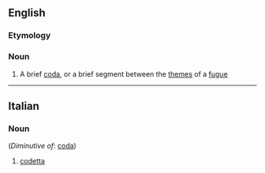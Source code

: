 ==English==

===Etymology===
{{etyl|it}}

===Noun===
{{en-noun}}

# {{music}} A brief [[coda]], or a brief segment between the [[theme]]s of a [[fugue]]

----

==Italian==

===Noun===
{{it-noun|codett|f|a|e}} (''Diminutive of'': [[coda]])

# {{music|lang=it}} [[#English|codetta]]
<!-- lots of other technical uses of this word -->